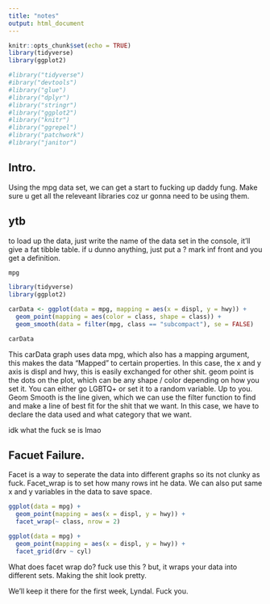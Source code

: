 ```yaml
---
title: "notes"
output: html_document
---
```


```r
knitr::opts_chunk$set(echo = TRUE)
library(tidyverse)
library(ggplot2)

#library("tidyverse")
#ibrary("devtools")
#library("glue")
#library("dplyr")
#library("stringr")
#library("ggplot2")
#library("knitr")
#library("ggrepel")
#library("patchwork")
#library("janitor")
```

## Intro. 

Using the mpg data set, we can get a start to fucking up daddy fung. Make sure u get all the releveant libraries coz ur gonna need to be using them. 


## ytb

to load up the data, just write the name of the data set in the console, it'll give a fat tibble table. if u dunno anything, just put a ? mark inf front and you get a definition. 
```r
mpg
```

```r
library(tidyverse)
library(ggplot2)

carData <- ggplot(data = mpg, mapping = aes(x = displ, y = hwy)) +
  geom_point(mapping = aes(color = class, shape = class)) +
  geom_smooth(data = filter(mpg, class == "subcompact"), se = FALSE)

carData

```

This carData graph uses data mpg, which also has a mapping argument, this makes the data "Mapped" to certain properties. In this case, the x and y axis is displ and hwy, this is easily exchanged for other shit. geom point is the dots on the plot, which can be any shape / color depending on how you set it. You can either go LGBTQ+ or set it to a random variable. Up to you. Geom Smooth is the line given, which we can use the filter function to find and make a line of best fit for the shit that we want. In this case, we have to declare the data used and what category that we want. 

idk what the fuck se is lmao

## Facuet Failure. 

Facet is a way to seperate the data into different graphs so its not clunky as fuck. Facet_wrap is to set how many rows int he data. We can also put same x and y variables in the data to save space. 

```r
ggplot(data = mpg) + 
  geom_point(mapping = aes(x = displ, y = hwy)) + 
  facet_wrap(~ class, nrow = 2)

```

```r

ggplot(data = mpg) + 
  geom_point(mapping = aes(x = displ, y = hwy)) + 
  facet_grid(drv ~ cyl)

```

What does facet wrap do? fuck use this ?
but, it wraps your data into different sets. Making the shit look pretty. 

We'll keep it there for the first week, Lyndal. Fuck you. 

